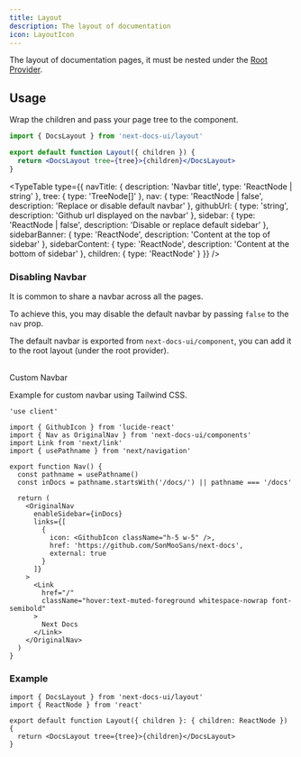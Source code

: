 ```yaml
---
title: Layout
description: The layout of documentation
icon: LayoutIcon
---
```



The layout of documentation pages, it must be nested under the
[Root Provider](/docs/ui/blocks/root-provider).

## Usage

Wrap the children and pass your page tree to the component.

```jsx
import { DocsLayout } from 'next-docs-ui/layout'

export default function Layout({ children }) {
  return <DocsLayout tree={tree}>{children}</DocsLayout>
}
```

<TypeTable
  type={{
    navTitle: { description: 'Navbar title', type: 'ReactNode | string' },
    tree: { type: 'TreeNode[]' },
    nav: {
      type: 'ReactNode | false',
      description: 'Replace or disable default navbar'
    },
    githubUrl: {
      type: 'string',
      description: 'Github url displayed on the navbar'
    },
    sidebar: {
      type: 'ReactNode | false',
      description: 'Disable or replace default sidebar'
    },
    sidebarBanner: {
      type: 'ReactNode',
      description: 'Content at the top of sidebar'
    },
    sidebarContent: {
      type: 'ReactNode',
      description: 'Content at the bottom of sidebar'
    },
    children: { type: 'ReactNode' }
  }}
/>

### Disabling Navbar

It is common to share a navbar across all the pages.

To achieve this, you may disable the default navbar by passing `false` to the
`nav` prop.

The default navbar is exported from `next-docs-ui/component`, you can add it to
the root layout (under the root provider).

<br />

<Accordion type="single" collapsible>
<AccordionItem value="custom-navbar">
<AccordionTrigger>Custom Navbar</AccordionTrigger>
<AccordionContent>

Example for custom navbar using Tailwind CSS.

```tsx
'use client'

import { GithubIcon } from 'lucide-react'
import { Nav as OriginalNav } from 'next-docs-ui/components'
import Link from 'next/link'
import { usePathname } from 'next/navigation'

export function Nav() {
  const pathname = usePathname()
  const inDocs = pathname.startsWith('/docs/') || pathname === '/docs'

  return (
    <OriginalNav
      enableSidebar={inDocs}
      links={[
        {
          icon: <GithubIcon className="h-5 w-5" />,
          href: 'https://github.com/SonMooSans/next-docs',
          external: true
        }
      ]}
    >
      <Link
        href="/"
        className="hover:text-muted-foreground whitespace-nowrap font-semibold"
      >
        Next Docs
      </Link>
    </OriginalNav>
  )
}
```

</AccordionContent>
</AccordionItem>
</Accordion>

### Example

```tsx title="app/docs/[[...slug]]/layout.tsx"
import { DocsLayout } from 'next-docs-ui/layout'
import { ReactNode } from 'react'

export default function Layout({ children }: { children: ReactNode }) {
  return <DocsLayout tree={tree}>{children}</DocsLayout>
}
```
